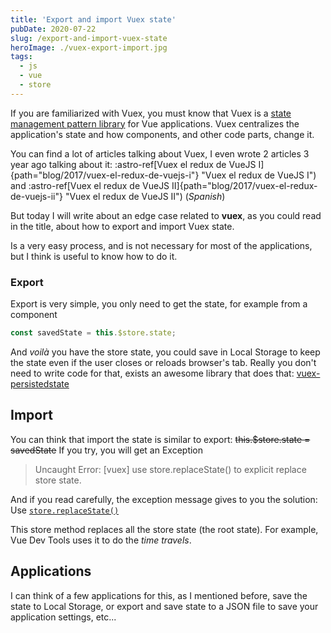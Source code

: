 ```yaml
---
title: 'Export and import Vuex state'
pubDate: 2020-07-22
slug: /export-and-import-vuex-state
heroImage: ./vuex-export-import.jpg
tags:
  - js
  - vue
  - store
---
```


If you are familiarized with Vuex, you must know that Vuex is a [state management pattern library](https://vuex.vuejs.org/#what-is-vuex) for Vue applications. Vuex centralizes the application's state and how components, and other code parts, change it.

You can find a lot of articles talking about Vuex, I even wrote 2 articles 3 year ago talking about it:
:astro-ref[Vuex el redux de VueJS I]{path="blog/2017/vuex-el-redux-de-vuejs-i"} "Vuex el redux de VueJS I")
and
:astro-ref[Vuex el redux de VueJS II]{path="blog/2017/vuex-el-redux-de-vuejs-ii"} "Vuex el redux de VueJS II") (_Spanish_)

But today I will write about an edge case related to **vuex**, as you could read in the title, about how to export and import Vuex state.

Is a very easy process, and is not necessary for most of the applications, but I think is useful to know how to do it.

### Export

Export is very simple, you only need to get the state, for example from a component

```js
const savedState = this.$store.state;
```

And _voilà_ you have the store state, you could save in Local Storage to keep the state even if the user closes or reloads browser's tab. Really you don't need to write code for that, exists an awesome library that does that: [vuex-persistedstate](https://github.com/robinvdvleuten/vuex-persistedstate)

## Import

You can think that import the state is similar to export:
~~this.$store.state = savedState~~
If you try, you will get an Exception

> Uncaught Error: [vuex] use store.replaceState() to explicit replace store state.

And if you read carefully, the exception message gives to you the solution: Use [`store.replaceState()`](https://vuex.vuejs.org/api/#replacestate)

This store method replaces all the store state (the root state). For example, Vue Dev Tools uses it to do the _time travels_.

## Applications

I can think of a few applications for this, as I mentioned before, save the state to Local Storage, or export and save state to a JSON file to save your application settings, etc...
